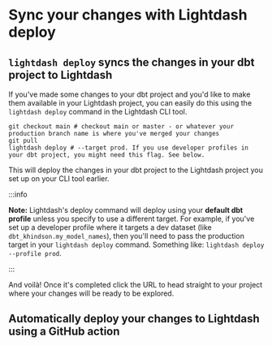 
# Sync your changes with Lightdash deploy

## `lightdash deploy` syncs the changes in your dbt project to Lightdash

If you've made some changes to your dbt project and you'd like to make them available in your Lightdash project, you can easily do this using the `lightdash deploy` command in the Lightdash CLI tool.

```shell
git checkout main # checkout main or master - or whatever your production branch name is where you've merged your changes
git pull
lightdash deploy # --target prod. If you use developer profiles in your dbt project, you might need this flag. See below.
```

This will deploy the changes in your dbt project to the Lightdash project you set up on your CLI tool earlier.

:::info

**Note:** Lightdash's deploy command will deploy using your **default dbt profile** unless you specify to use a different target. For example, if you've set up a developer profile where it targets a dev dataset (like `dbt_khindson.my_model_names`), then you'll need to pass the production target in your `lightdash deploy` command. Something like: `lightdash deploy --profile prod`.

:::

And voilà! Once it's completed click the URL to head straight to your project where your changes will be ready to be explored.

## Automatically deploy your changes to Lightdash using a GitHub action

<AutomaticallyDeployChangesGithub />

